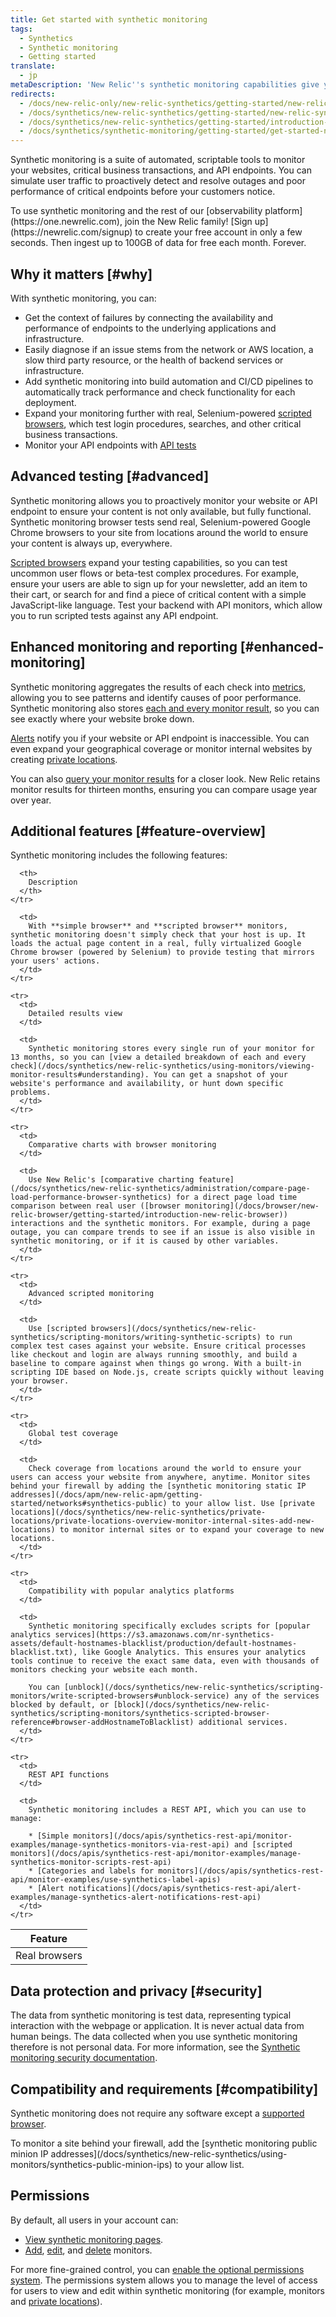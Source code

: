 ```yaml
---
title: Get started with synthetic monitoring
tags:
  - Synthetics
  - Synthetic monitoring
  - Getting started
translate:
  - jp
metaDescription: 'New Relic''s synthetic monitoring capabilities give you automated, scriptable tools to monitor your websites, critical business transactions, and API endpoints.'
redirects:
  - /docs/new-relic-only/new-relic-synthetics/getting-started/new-relic-synthetics
  - /docs/synthetics/new-relic-synthetics/getting-started/new-relic-synthetics
  - /docs/synthetics/new-relic-synthetics/getting-started/introduction-new-relic-synthetics
  - /docs/synthetics/synthetic-monitoring/getting-started/get-started-new-relic-synthetic-monitoring
---
```


Synthetic monitoring is a suite of automated, scriptable tools to monitor your websites, critical business transactions, and API endpoints. You can simulate user traffic to proactively detect and resolve outages and poor performance of critical endpoints before your customers notice.

<Callout variant="tip">
  To use synthetic monitoring and the rest of our [observability platform](https://one.newrelic.com), join the New Relic family! [Sign up](https://newrelic.com/signup) to create your free account in only a few seconds. Then ingest up to 100GB of data for free each month. Forever.
</Callout>

## Why it matters [#why]

With synthetic monitoring, you can:

* Get the context of failures by connecting the availability and performance of endpoints to the underlying applications and infrastructure.
* Easily diagnose if an issue stems from the network or AWS location, a slow third party resource, or the health of backend services or infrastructure.
* Add synthetic monitoring into build automation and CI/CD pipelines to automatically track performance and check functionality for each deployment.
* Expand your monitoring further with real, Selenium-powered [scripted browsers](/docs/synthetics/new-relic-synthetics/scripting-monitors/writing-synthetic-scripts), which test login procedures, searches, and other critical business transactions.
* Monitor your API endpoints with [API tests](/docs/synthetics/new-relic-synthetics/scripting-monitors/writing-api-tests)

## Advanced testing [#advanced]

Synthetic monitoring allows you to proactively monitor your website or API endpoint to ensure your content is not only available, but fully functional. Synthetic monitoring browser tests send real, Selenium-powered Google Chrome browsers to your site from locations around the world to ensure your content is always up, everywhere.

[Scripted browsers](/docs/synthetics/new-relic-synthetics/scripting-monitors/writing-synthetic-scripts) expand your testing capabilities, so you can test uncommon user flows or beta-test complex procedures. For example, ensure your users are able to sign up for your newsletter, add an item to their cart, or search for and find a piece of critical content with a simple JavaScript-like language. Test your backend with API monitors, which allow you to run scripted tests against any API endpoint.

## Enhanced monitoring and reporting [#enhanced-monitoring]

Synthetic monitoring aggregates the results of each check into [metrics](/docs/synthetics/new-relic-synthetics/dashboards/synthetics-overview-dashboard), allowing you to see patterns and identify causes of poor performance. Synthetic monitoring also stores [each and every monitor result](/docs/synthetics/new-relic-synthetics/using-monitors/viewing-monitor-results#understanding), so you can see exactly where your website broke down.

[Alerts](/docs/synthetics/new-relic-synthetics/using-monitors/alerting-synthetics) notify you if your website or API endpoint is inaccessible. You can even expand your geographical coverage or monitor internal websites by creating [private locations](/docs/synthetics/new-relic-synthetics/private-locations/private-locations-overview-monitor-internal-sites-add-new-locations).

You can also [query your monitor results](/docs/using-new-relic/data/understand-data/query-new-relic-data) for a closer look. New Relic retains monitor results for thirteen months, ensuring you can compare usage year over year.

## Additional features [#feature-overview]

Synthetic monitoring includes the following features:

<table>
  <thead>
    <tr>
      <th width={200}>
        Feature
      </th>

      <th>
        Description
      </th>
    </tr>
  </thead>

  <tbody>
    <tr>
      <td>
        Real browsers
      </td>

      <td>
        With **simple browser** and **scripted browser** monitors, synthetic monitoring doesn't simply check that your host is up. It loads the actual page content in a real, fully virtualized Google Chrome browser (powered by Selenium) to provide testing that mirrors your users' actions.
      </td>
    </tr>

    <tr>
      <td>
        Detailed results view
      </td>

      <td>
        Synthetic monitoring stores every single run of your monitor for 13 months, so you can [view a detailed breakdown of each and every check](/docs/synthetics/new-relic-synthetics/using-monitors/viewing-monitor-results#understanding). You can get a snapshot of your website's performance and availability, or hunt down specific problems.
      </td>
    </tr>

    <tr>
      <td>
        Comparative charts with browser monitoring
      </td>

      <td>
        Use New Relic's [comparative charting feature](/docs/synthetics/new-relic-synthetics/administration/compare-page-load-performance-browser-synthetics) for a direct page load time comparison between real user ([browser monitoring](/docs/browser/new-relic-browser/getting-started/introduction-new-relic-browser)) interactions and the synthetic monitors. For example, during a page outage, you can compare trends to see if an issue is also visible in synthetic monitoring, or if it is caused by other variables.
      </td>
    </tr>

    <tr>
      <td>
        Advanced scripted monitoring
      </td>

      <td>
        Use [scripted browsers](/docs/synthetics/new-relic-synthetics/scripting-monitors/writing-synthetic-scripts) to run complex test cases against your website. Ensure critical processes like checkout and login are always running smoothly, and build a baseline to compare against when things go wrong. With a built-in scripting IDE based on Node.js, create scripts quickly without leaving your browser.
      </td>
    </tr>

    <tr>
      <td>
        Global test coverage
      </td>

      <td>
        Check coverage from locations around the world to ensure your users can access your website from anywhere, anytime. Monitor sites behind your firewall by adding the [synthetic monitoring static IP addresses](/docs/apm/new-relic-apm/getting-started/networks#synthetics-public) to your allow list. Use [private locations](/docs/synthetics/new-relic-synthetics/private-locations/private-locations-overview-monitor-internal-sites-add-new-locations) to monitor internal sites or to expand your coverage to new locations.
      </td>
    </tr>

    <tr>
      <td>
        Compatibility with popular analytics platforms
      </td>

      <td>
        Synthetic monitoring specifically excludes scripts for [popular analytics services](https://s3.amazonaws.com/nr-synthetics-assets/default-hostnames-blacklist/production/default-hostnames-blacklist.txt), like Google Analytics. This ensures your analytics tools continue to receive the exact same data, even with thousands of monitors checking your website each month.

        You can [unblock](/docs/synthetics/new-relic-synthetics/scripting-monitors/write-scripted-browsers#unblock-service) any of the services blocked by default, or [block](/docs/synthetics/new-relic-synthetics/scripting-monitors/synthetics-scripted-browser-reference#browser-addHostnameToBlacklist) additional services.
      </td>
    </tr>

    <tr>
      <td>
        REST API functions
      </td>

      <td>
        Synthetic monitoring includes a REST API, which you can use to manage:

        * [Simple monitors](/docs/apis/synthetics-rest-api/monitor-examples/manage-synthetics-monitors-via-rest-api) and [scripted monitors](/docs/apis/synthetics-rest-api/monitor-examples/manage-synthetics-monitor-scripts-rest-api)
        * [Categories and labels for monitors](/docs/apis/synthetics-rest-api/monitor-examples/use-synthetics-label-apis)
        * [Alert notifications](/docs/apis/synthetics-rest-api/alert-examples/manage-synthetics-alert-notifications-rest-api)
      </td>
    </tr>
  </tbody>
</table>

## Data protection and privacy [#security]

The data from synthetic monitoring is test data, representing typical interaction with the webpage or application. It is never actual data from human beings. The data collected when you use synthetic monitoring therefore is not personal data. For more information, see the [Synthetic monitoring security documentation](/docs/synthetics/new-relic-synthetics/getting-started/security-new-relic-synthetics).

## Compatibility and requirements [#compatibility]

Synthetic monitoring does not require any software except a [supported browser](/docs/apm/new-relic-apm/getting-started/supported-browsers).

<Callout variant="important">
  To monitor a site behind your firewall, add the [synthetic monitoring public minion IP addresses](/docs/synthetics/new-relic-synthetics/using-monitors/synthetics-public-minion-ips) to your allow list.
</Callout>

## Permissions

By default, all users in your account can:

* [View synthetic monitoring pages](/docs/synthetics/new-relic-synthetics/dashboards).
* [Add](/docs/synthetics/new-relic-synthetics/using-monitors/add-edit-monitors#adding-monitors), [edit](/docs/synthetics/new-relic-synthetics/using-monitors/add-edit-monitors#editing-monitors), and [delete](/docs/synthetics/new-relic-synthetics/using-monitors/add-edit-monitors#deleting-monitors) monitors.

For more fine-grained control, you can [enable the optional permissions system](/docs/synthetics/new-relic-synthetics/administration/synthetics-permissions-user-groups). The permissions system allows you to manage the level of access for users to view and edit within synthetic monitoring (for example, monitors and [private locations](/docs/synthetics/new-relic-synthetics/private-locations/private-locations-overview-monitor-internal-sites-add-new-locations)).

